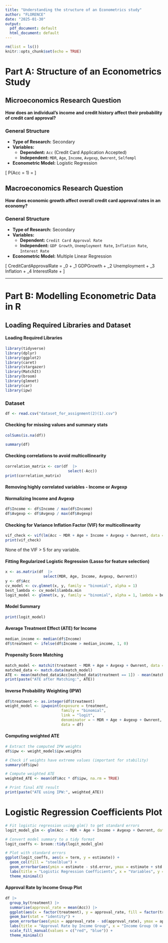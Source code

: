 ```yaml
---
title: "Understanding the structure of an Econometrics study"
author: "FLORENCE"
date: "2025-01-30"
output:
  pdf_document: default
  html_document: default
---
```


```r
rm(list = ls())
knitr::opts_chunk$set(echo = TRUE)
```


# **Part A: Structure of an Econometrics Study**

## **Microeconomics Research Question**
**How does an individual's income and credit history affect their probability of credit card approval?**

### **General Structure**
- **Type of Research:** Secondary
- **Variables:**
  - **Dependent:** `Acc` (Credit Card Application Accepted)
  - **Independent:** `MDR`, `Age`, `Income`, `Avgexp`, `Ownrent`, `Selfempl`
- **Econometric Model:** Logistic Regression

\[
P(Acc = 1) = \frac{e^{\beta_0 + \beta_1 MDR + \beta_2 Age + \beta_3 Income + \beta_4 Avgexp + \beta_5 Ownrent + \beta_6 Selfempl}}{1 + e^{\beta_0 + \beta_1 MDR + \beta_2 Age + \beta_3 Income + \beta_4 Avgexp + \beta_5 Ownrent + \beta_6 Selfempl}}
\]

## **Macroeconomics Research Question**
**How does economic growth affect overall credit card approval rates in an economy?**

### **General Structure**
- **Type of Research:** Secondary
- **Variables:**
  - **Dependent:** `Credit Card Approval Rate`
  - **Independent:** `GDP Growth`, `Unemployment Rate`, `Inflation Rate`, `Interest Rate`
- **Econometric Model:** Multiple Linear Regression

\[
CreditCardApprovalRate = \beta_0 + \beta_1 GDPGrowth + \beta_2 Unemployment + \beta_3 Inflation + \beta_4 InterestRate + \epsilon
\]

---

# **Part B: Modelling Econometric Data in R**
## **Loading Required Libraries and Dataset**

#### Loading Required Libraries

```r
library(tidyverse)  
library(dplyr)      
library(ggplot2)    
library(caret)      
library(stargazer) 
library(MatchIt)    
library(broom)      
library(glmnet)     
library(car)        
library(ipw)       
```

### Dataset

```r
df <- read.csv("dataset_for_assignment(2)(1).csv")
```

#### Checking for missing values and summary stats

```r
colSums(is.na(df))
```

```r
summary(df)
```


#### Checking correlations to avoid multicollinearity

```r
correlation_matrix <- cor(df  |>
                            select(-Acc))
print(correlation_matrix)
```


#### Removing highly correlated variables - Income or Avgexp 


#### Normalizing Income and Avgexp
```r
df$Income <- df$Income / max(df$Income)
df$Avgexp <- df$Avgexp / max(df$Avgexp)
```


#### Checking for Variance Inflation Factor (VIF) for multicollinearity

```r
vif_check <- vif(lm(Acc ~ MDR + Age + Income + Avgexp + Ownrent, data = df))
print(vif_check)
```


None of the VIF > 5 for any variable. 

#### Fitting Regularized Logistic Regression (Lasso for feature selection)

```r
x <- as.matrix(df  |> 
                 select(MDR, Age, Income, Avgexp, Ownrent))
y <- df$Acc
cv_model <- cv.glmnet(x, y, family = "binomial", alpha = 1) 
best_lambda <- cv_model$lambda.min
logit_model <- glmnet(x, y, family = "binomial", alpha = 1, lambda = best_lambda)
```


#### Model Summary
```r
print(logit_model)
```


#### Average Treatment Effect (ATE) for Income
```r
median_income <- median(df$Income)
df$treatment <- ifelse(df$Income > median_income, 1, 0)
```


#### Propensity Score Matching
```r
match_model <- matchit(treatment ~ MDR + Age + Avgexp + Ownrent, data = df, method = "nearest")
matched_data <- match.data(match_model)
ATE <- mean(matched_data$Acc[matched_data$treatment == 1]) - mean(matched_data$Acc[matched_data$treatment == 0])
print(paste("ATE after Matching:", ATE))
```


#### Inverse Probability Weighting (IPW)

```r
df$treatment <- as.integer(df$treatment)  
weight_model <- ipwpoint(exposure = treatment, 
                         family = "binomial",
                         link = "logit",
                         denominator = ~ MDR + Age + Avgexp + Ownrent, 
                         data = df)

```



#### Computing weighted ATE

```r
# Extract the computed IPW weights
df$ipw <- weight_model$ipw.weights

# Check if weights have extreme values (important for stability)
summary(df$ipw)
```

```r
# Compute weighted ATE
weighted_ATE <- mean(df$Acc * df$ipw, na.rm = TRUE)

# Print final ATE result
print(paste("ATE using IPW:", weighted_ATE))

```



# Logistic Regression Coefficients Plot

```r
# Fit logistic regression using glm() to get standard errors
logit_model_glm <- glm(Acc ~ MDR + Age + Income + Avgexp + Ownrent, data = df, family = binomial)

# Convert model summary to a tidy format
logit_coeffs <- broom::tidy(logit_model_glm)

# Plot with standard errors
ggplot(logit_coeffs, aes(x = term, y = estimate)) +
  geom_col(fill = "steelblue") +
  geom_errorbar(aes(ymin = estimate - std.error, ymax = estimate + std.error), width = 0.2) +
  labs(title = "Logistic Regression Coefficients", x = "Variables", y = "Coefficient Value") +
  theme_minimal()
```

#### Approval Rate by Income Group Plot

```r
df |> 
  group_by(treatment) |> 
  summarise(approval_rate = mean(Acc)) |> 
  ggplot(aes(x = factor(treatment), y = approval_rate, fill = factor(treatment))) +
  geom_bar(stat = "identity") +
  geom_errorbar(aes(ymin = approval_rate - sd(approval_rate), ymax = approval_rate + sd(approval_rate)), width = 0.2) +
  labs(title = "Approval Rate by Income Group", x = "Income Group (0 = Low, 1 = High)", y = "Approval Rate") +
  scale_fill_manual(values = c("red", "blue")) +
  theme_minimal()
```

